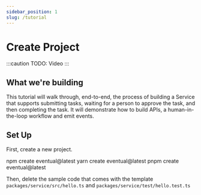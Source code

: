 ```yaml
---
sidebar_position: 1
slug: /tutorial
---
```


# Create Project

:::caution
TODO: Video
:::

## What we're building

This tutorial will walk through, end-to-end, the process of building a Service that supports submitting tasks, waiting for a person to approve the task, and then completing the task. It will demonstrate how to build APIs, a human-in-the-loop workflow and emit events.

## Set Up

First, create a new project.


<Tabs groupId="npm">
  <TabItem value="npm" label="npm" default>
    <CodeBlock>npm create eventual@latest</CodeBlock>
  </TabItem>
  <TabItem value="yarn" label="yarn">
    <CodeBlock>yarn create eventual@latest</CodeBlock>
  </TabItem>
  <TabItem value="pnpm" label="pnpm">
    <CodeBlock>pnpm create eventual@latest</CodeBlock>
  </TabItem>
</Tabs>

Then, delete the sample code that comes with the template `packages/service/src/hello.ts` and `packages/service/test/hello.test.ts`
